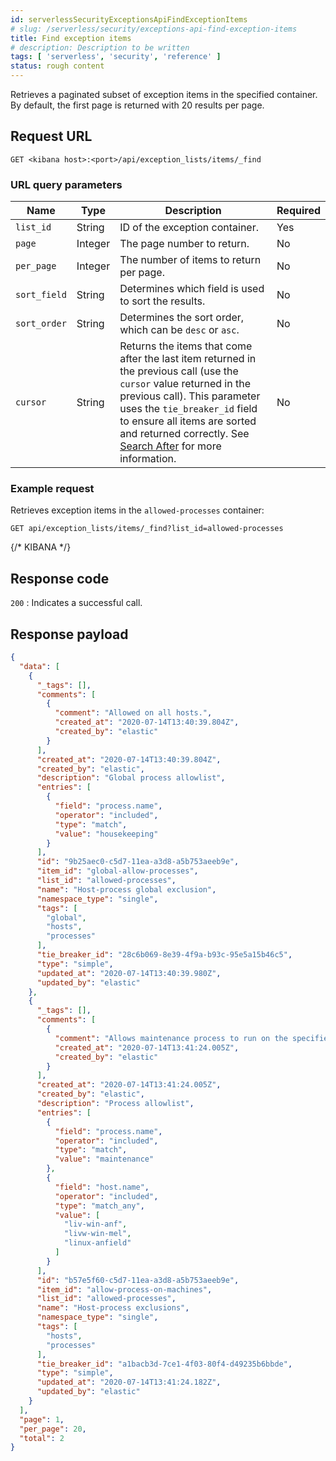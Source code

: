 ```yaml
---
id: serverlessSecurityExceptionsApiFindExceptionItems
# slug: /serverless/security/exceptions-api-find-exception-items
title: Find exception items
# description: Description to be written
tags: [ 'serverless', 'security', 'reference' ]
status: rough content
---
```


<div id="exceptions-api-find-exception-items"></div>

Retrieves a paginated subset of exception items in the specified container. By
default, the first page is returned with 20 results per page.

## Request URL

`GET <kibana host>:<port>/api/exception_lists/items/_find`

### URL query parameters

| Name | Type | Description | Required |
|---|---|---|---|
| `list_id` | String | ID of the <DocLink id="serverlessSecurityExceptionsApiCreateContainer">exception container</DocLink>. | Yes |
| `page` | Integer | The page number to return. | No |
| `per_page` | Integer | The number of items to return per page. | No |
| `sort_field` | String | Determines which field is used to sort the results. | No |
| `sort_order` | String | Determines the sort order, which can be `desc` or `asc`. | No |
| `cursor` | String | Returns the items that come after the last item returned in the previous call (use the `cursor` value returned in the previous call). This parameter uses the `tie_breaker_id` field to ensure all items are sorted and returned correctly. See [Search After](((ref))/search-request-body.html#request-body-search-search-after) for more information. | No |

### Example request

Retrieves exception items in the `allowed-processes` container:

```console
GET api/exception_lists/items/_find?list_id=allowed-processes
```
{/* KIBANA */}

## Response code

`200` 
    : Indicates a successful call.

## Response payload

```json
{
  "data": [
    {
      "_tags": [],
      "comments": [
        {
          "comment": "Allowed on all hosts.",
          "created_at": "2020-07-14T13:40:39.804Z",
          "created_by": "elastic"
        }
      ],
      "created_at": "2020-07-14T13:40:39.804Z",
      "created_by": "elastic",
      "description": "Global process allowlist",
      "entries": [
        {
          "field": "process.name",
          "operator": "included",
          "type": "match",
          "value": "housekeeping"
        }
      ],
      "id": "9b25aec0-c5d7-11ea-a3d8-a5b753aeeb9e",
      "item_id": "global-allow-processes",
      "list_id": "allowed-processes",
      "name": "Host-process global exclusion",
      "namespace_type": "single",
      "tags": [
        "global",
        "hosts",
        "processes"
      ],
      "tie_breaker_id": "28c6b069-8e39-4f9a-b93c-95e5a15b46c5",
      "type": "simple",
      "updated_at": "2020-07-14T13:40:39.980Z",
      "updated_by": "elastic"
    },
    {
      "_tags": [],
      "comments": [
        {
          "comment": "Allows maintenance process to run on the specified machines",
          "created_at": "2020-07-14T13:41:24.005Z",
          "created_by": "elastic"
        }
      ],
      "created_at": "2020-07-14T13:41:24.005Z",
      "created_by": "elastic",
      "description": "Process allowlist",
      "entries": [
        {
          "field": "process.name",
          "operator": "included",
          "type": "match",
          "value": "maintenance"
        },
        {
          "field": "host.name",
          "operator": "included",
          "type": "match_any",
          "value": [
            "liv-win-anf",
            "livw-win-mel",
            "linux-anfield"
          ]
        }
      ],
      "id": "b57e5f60-c5d7-11ea-a3d8-a5b753aeeb9e",
      "item_id": "allow-process-on-machines",
      "list_id": "allowed-processes",
      "name": "Host-process exclusions",
      "namespace_type": "single",
      "tags": [
        "hosts",
        "processes"
      ],
      "tie_breaker_id": "a1bacb3d-7ce1-4f03-80f4-d49235b6bbde",
      "type": "simple",
      "updated_at": "2020-07-14T13:41:24.182Z",
      "updated_by": "elastic"
    }
  ],
  "page": 1,
  "per_page": 20,
  "total": 2
}
```
